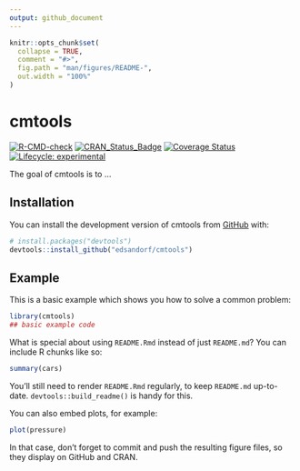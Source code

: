 ```yaml
---
output: github_document
---
```


<!-- README.md is generated from README.Rmd. Please edit that file -->

```r
knitr::opts_chunk$set(
  collapse = TRUE,
  comment = "#>",
  fig.path = "man/figures/README-",
  out.width = "100%"
)
```

# cmtools

<!-- badges: start -->
[![R-CMD-check](https://github.com/edsandorf/cmtools/actions/workflows/R-CMD-check.yaml/badge.svg)](https://github.com/edsandorf/cmtools/actions/workflows/R-CMD-check.yaml)
[![CRAN_Status_Badge](http://www.r-pkg.org/badges/version-last-release/cmtools)](https://cran.r-project.org/package=cmtools)
[![Coverage Status](https://codecov.io/github/edsandorf/cmtools/coverage.svg?branch=master)](https://codecov.io/github/edsandorf/cmtools?branch=master)
[![Lifecycle: experimental](https://img.shields.io/badge/lifecycle-experimental-orange.svg)](https://lifecycle.r-lib.org/articles/stages.html#experimental)
<!-- badges: end -->

The goal of cmtools is to ...

## Installation

You can install the development version of cmtools from [GitHub](https://github.com/) with:

``` r
# install.packages("devtools")
devtools::install_github("edsandorf/cmtools")
```

## Example

This is a basic example which shows you how to solve a common problem:

```r
library(cmtools)
## basic example code
```

What is special about using `README.Rmd` instead of just `README.md`? You can include R chunks like so:

```r
summary(cars)
```

You'll still need to render `README.Rmd` regularly, to keep `README.md` up-to-date. `devtools::build_readme()` is handy for this.

You can also embed plots, for example:

```r
plot(pressure)
```

In that case, don't forget to commit and push the resulting figure files, so they display on GitHub and CRAN.
